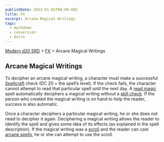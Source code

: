 ```yaml
---
publishDate: 2023-01-02T00:00:00Z
title: FX
excerpt: Arcane Magical Writings
tags:
  - markdown
  - conversion
  - Astro
---
```


[Modern d20 SRD](/#modernD20) > [FX](modern-d20-srd-fx-index) > Arcane Magical Writings

## Arcane Magical Writings

To decipher an arcane magical writing, a character must make a successful [Spellcraft](modern-d20-srd-classes-advanced-mage) check (DC 20 + the spell’s level). If the check fails, the character cannot attempt to read that particular spell until the next day. A [read magic](modern-d20-srd-fx-read-magic) spell automatically deciphers a magical writing without a [skill check](modern-d20-srd-skills-skill-basics-php#skill-check-index). If the person who created the magical writing is on hand to help the reader, success is also automatic.

Once a character deciphers a particular magical writing, he or she does not need to decipher it again. Deciphering a magical writing allows the reader to identify the spell and gives some idea of its effects (as explained in the spell description). If the magical writing was a [scroll](modern-d20-srd-fx-items-scrolls) and the reader can cast [arcane spells](modern-d20-srd-fx-arcane-spells), he or she can attempt to use the scroll.

